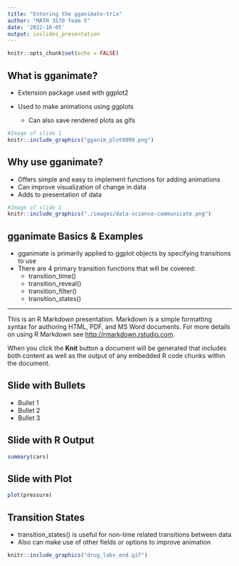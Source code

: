 ```yaml
---
title: "Entering the gganimate-trix"
author: "MATH 3570 Team 5"
date: '2022-16-05'
output: ioslides_presentation
---
```


```r
knitr::opts_chunk$set(echo = FALSE)

```

## What is gganimate?
- Extension package used with ggplot2  
  
- Used to make animations using ggplots  
  - Can also save rendered plots as gifs  

```r
#Image of slide 1
knitr::include_graphics("gganim_plot0099.png")
```

## Why use gganimate?  
- Offers simple and easy to implement functions for adding animations
- Can improve visualization of change in data
- Adds to presentation of data
```r
#Image of slide 1
knitr::include_graphics("./images/data-science-communicate.png")
```


## gganimate Basics & Examples
- gganimate is primarily applied to ggplot objects by specifying transitions to use  
- There are 4 primary transition functions that will be covered:  
  - transition_time()  
  - transition_reveal()  
  - transition_filter()  
  - transition_states()  

---  
This is an R Markdown presentation. Markdown is a simple formatting syntax for authoring HTML, PDF, and MS Word documents. For more details on using R Markdown see <http://rmarkdown.rstudio.com>.

When you click the **Knit** button a document will be generated that includes both content as well as the output of any embedded R code chunks within the document.

## Slide with Bullets

- Bullet 1
- Bullet 2
- Bullet 3

## Slide with R Output

```r
summary(cars)
```

## Slide with Plot

```r
plot(pressure)
```

## Transition States
- transition_states() is useful for non-time related transitions between data
- Also can make use of other fields or options to improve animation

```r
knitr::include_graphics("drug_labs_end.gif")

```

